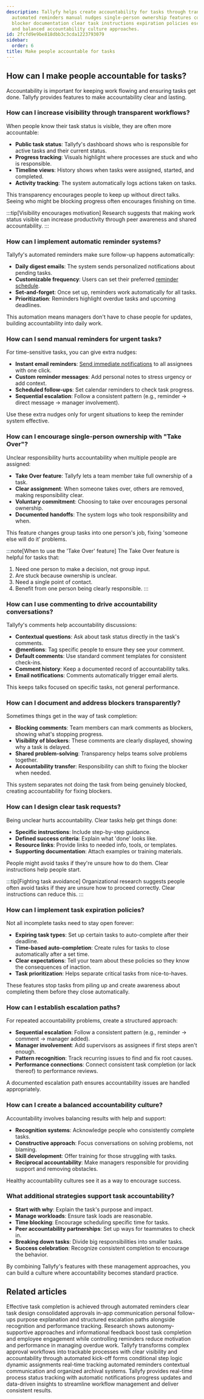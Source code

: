 ```yaml
---
description: Tallyfy helps create accountability for tasks through transparent workflows
  automated reminders manual nudges single-person ownership features commenting systems
  blocker documentation clear task instructions expiration policies escalation paths
  and balanced accountability culture approaches.
id: 2fcfd9e9be818dbb3c3cda1223793079
sidebar:
  order: 6
title: Make people accountable for tasks
---
```


## How can I make people accountable for tasks?

Accountability is important for keeping work flowing and ensuring tasks get done. Tallyfy provides features to make accountability clear and lasting.

### How can I increase visibility through transparent workflows?

When people know their task status is visible, they are often more accountable:

- **Public task status**: Tallyfy's dashboard shows who is responsible for active tasks and their current status.
- **Progress tracking**: Visuals highlight where processes are stuck and who is responsible.
- **Timeline views**: History shows when tasks were assigned, started, and completed.
- **Activity tracking**: The system automatically logs actions taken on tasks.

This transparency encourages people to keep up without direct talks. Seeing who might be blocking progress often encourages finishing on time.

:::tip[Visibility encourages motivation]
Research suggests that making work status visible can increase productivity through peer awareness and shared accountability.
:::

### How can I implement automatic reminder systems?

Tallyfy's automated reminders make sure follow-up happens automatically:

- **Daily digest emails**: The system sends personalized notifications about pending tasks.
- **Customizable frequency**: Users can set their preferred [reminder schedule](/products/pro/settings/personal-settings/how-can-i-manage-email-notifications-in-tallyfy/).
- **Set-and-forget**: Once set up, reminders work automatically for all tasks.
- **Prioritization**: Reminders highlight overdue tasks and upcoming deadlines.

This automation means managers don't have to chase people for updates, building accountability into daily work.

### How can I send manual reminders for urgent tasks?

For time-sensitive tasks, you can give extra nudges:

- **Instant email reminders**: [Send immediate notifications](/products/pro/tracking-and-tasks/tasks/how-can-i-send-email-reminders-in-tallyfy/) to all assignees with one click.
- **Custom reminder messages**: Add personal notes to stress urgency or add context.
- **Scheduled follow-ups**: Set calendar reminders to check task progress.
- **Sequential escalation**: Follow a consistent pattern (e.g., reminder -> direct message -> manager involvement).

Use these extra nudges only for urgent situations to keep the reminder system effective.

### How can I encourage single-person ownership with "Take Over"?

Unclear responsibility hurts accountability when multiple people are assigned:

- **Take Over feature**: Tallyfy lets a team member take full ownership of a task.
- **Clear assignment**: When someone takes over, others are removed, making responsibility clear.
- **Voluntary commitment**: Choosing to take over encourages personal ownership.
- **Documented handoffs**: The system logs who took responsibility and when.

This feature changes group tasks into one person's job, fixing 'someone else will do it' problems.

:::note[When to use the 'Take Over' feature]
The Take Over feature is helpful for tasks that:
1. Need one person to make a decision, not group input.
2. Are stuck because ownership is unclear.
3. Need a single point of contact.
4. Benefit from one person being clearly responsible.
:::

### How can I use commenting to drive accountability conversations?

Tallyfy's comments help accountability discussions:

- **Contextual questions**: Ask about task status directly in the task's comments.
- **@mentions**: Tag specific people to ensure they see your comment.
- **Default comments**: Use standard comment templates for consistent check-ins.
- **Comment history**: Keep a documented record of accountability talks.
- **Email notifications**: Comments automatically trigger email alerts.

This keeps talks focused on specific tasks, not general performance.

### How can I document and address blockers transparently?

Sometimes things get in the way of task completion:

- **Blocking comments**: Team members can mark comments as blockers, showing what's stopping progress.
- **Visibility of blockers**: These comments are clearly displayed, showing why a task is delayed.
- **Shared problem-solving**: Transparency helps teams solve problems together.
- **Accountability transfer**: Responsibility can shift to fixing the blocker when needed.

This system separates not doing the task from being genuinely blocked, creating accountability for fixing blockers.

### How can I design clear task requests?

Being unclear hurts accountability. Clear tasks help get things done:

- **Specific instructions**: Include step-by-step guidance.
- **Defined success criteria**: Explain what 'done' looks like.
- **Resource links**: Provide links to needed info, tools, or templates.
- **Supporting documentation**: Attach examples or training materials.

People might avoid tasks if they're unsure how to do them. Clear instructions help people start.

:::tip[Fighting task avoidance]
Organizational research suggests people often avoid tasks if they are unsure how to proceed correctly. Clear instructions can reduce this.
:::

### How can I implement task expiration policies?

Not all incomplete tasks need to stay open forever:

- **Expiring task types**: Set up certain tasks to auto-complete after their deadline.
- **Time-based auto-completion**: Create rules for tasks to close automatically after a set time.
- **Clear expectations**: Tell your team about these policies so they know the consequences of inaction.
- **Task prioritization**: Helps separate critical tasks from nice-to-haves.

These features stop tasks from piling up and create awareness about completing them before they close automatically.

### How can I establish escalation paths?

For repeated accountability problems, create a structured approach:

- **Sequential escalation**: Follow a consistent pattern (e.g., reminder -> comment -> manager added).
- **Manager involvement**: Add supervisors as assignees if first steps aren't enough.
- **Pattern recognition**: Track recurring issues to find and fix root causes.
- **Performance connections**: Connect consistent task completion (or lack thereof) to performance reviews.

A documented escalation path ensures accountability issues are handled appropriately.

### How can I create a balanced accountability culture?

Accountability involves balancing results with help and support:

- **Recognition systems**: Acknowledge people who consistently complete tasks.
- **Constructive approach**: Focus conversations on solving problems, not blaming.
- **Skill development**: Offer training for those struggling with tasks.
- **Reciprocal accountability**: Make managers responsible for providing support and removing obstacles.

Healthy accountability cultures see it as a way to encourage success.

### What additional strategies support task accountability?

- **Start with why**: Explain the task's purpose and impact.
- **Manage workloads**: Ensure task loads are reasonable.
- **Time blocking**: Encourage scheduling specific time for tasks.
- **Peer accountability partnerships**: Set up ways for teammates to check in.
- **Breaking down tasks**: Divide big responsibilities into smaller tasks.
- **Success celebration**: Recognize consistent completion to encourage the behavior.

By combining Tallyfy's features with these management approaches, you can build a culture where accountability becomes standard practice.


## Related articles
<CardGrid>
<LinkTitleCard header="<b>How To > Ensure everyone in your team completes an approval or task</b>" href="/products/pro/tutorials/how-to/ensure-task-completion/" > Effective task completion is achieved through automated reminders clear task design consolidated approvals in-app communication personal follow-ups purpose explanation and structured escalation paths alongside recognition and performance tracking. </LinkTitleCard>
<LinkTitleCard header="<b>Tasks > Escalating overdue tasks</b>" href="/products/pro/tracking-and-tasks/tasks/task-escalation-for-overdue-items/" > Research shows autonomy-supportive approaches and informational feedback boost task completion and employee engagement while controlling reminders reduce motivation and performance in managing overdue work. </LinkTitleCard>
<LinkTitleCard header="<b>How To > Automatically track and run complex approval workflows</b>" href="/products/pro/tutorials/how-to/track-and-run-complex-approval-workflows/" > Tallyfy transforms complex approval workflows into trackable processes with clear visibility and accountability through automated kick-off forms conditional step logic dynamic assignments real-time tracking automated reminders contextual communication and organized archival systems. </LinkTitleCard>
<LinkTitleCard header="<b>Features > Real time status</b>" href="/products/pro/tutorials/features/real-time-status/" > Tallyfy provides real-time process status tracking with automatic notifications progress updates and data-driven insights to streamline workflow management and deliver consistent results. </LinkTitleCard>
</CardGrid>